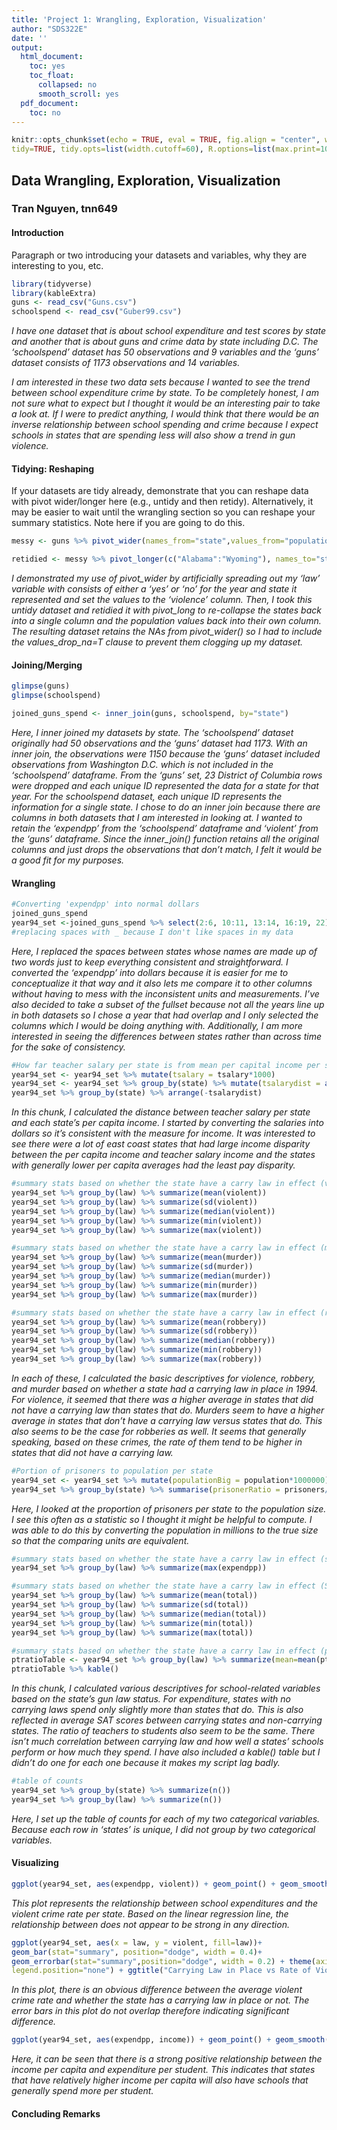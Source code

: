 ```yaml
---
title: 'Project 1: Wrangling, Exploration, Visualization'
author: "SDS322E"
date: ''
output:
  html_document:
    toc: yes
    toc_float:
      collapsed: no
      smooth_scroll: yes
  pdf_document:
    toc: no
---
```


```r
knitr::opts_chunk$set(echo = TRUE, eval = TRUE, fig.align = "center", warning = F, message = F,
tidy=TRUE, tidy.opts=list(width.cutoff=60), R.options=list(max.print=100))
```

## Data Wrangling, Exploration, Visualization

### Tran Nguyen, tnn649

#### Introduction 

Paragraph or two introducing your datasets and variables, why they are interesting to you, etc.

```R
library(tidyverse)
library(kableExtra)
guns <- read_csv("Guns.csv")
schoolspend <- read_csv("Guber99.csv")
```
*I have one dataset that is about school expenditure and test scores by state and another that is about guns and crime data by state including D.C. The 'schoolspend' dataset has 50 observations and 9 variables and the 'guns' dataset consists of 1173 observations and 14 variables. *

*I am interested in these two data sets because I wanted to see the trend between school expenditure crime by state. To be completely honest, I am not sure what to expect but I thought it would be an interesting pair to take a look at. If I were to predict anything, I would think that there would be an inverse relationship between school spending and crime because I expect schools in states that are spending less will also show a trend in gun violence.*

#### Tidying: Reshaping

If your datasets are tidy already, demonstrate that you can reshape data with pivot wider/longer here (e.g., untidy and then retidy). Alternatively, it may be easier to wait until the wrangling section so you can reshape your summary statistics. Note here if you are going to do this.

```R
messy <- guns %>% pivot_wider(names_from="state",values_from="population")

retidied <- messy %>% pivot_longer(c("Alabama":"Wyoming"), names_to="state", values_to="population",values_drop_na=T) 
```
*I demonstrated my use of pivot_wider by artificially spreading out my 'law' variable with consists of either a 'yes' or 'no' for the year and state it represented and set the values to the 'violence' column. Then, I took this untidy dataset and retidied it with pivot_long to re-collapse the states back into a single column and the population values back into their own column. The resulting dataset retains the NAs from pivot_wider() so I had to include the values_drop_na=T clause to prevent them clogging up my dataset.*
    
#### Joining/Merging

```R
glimpse(guns)
glimpse(schoolspend)

joined_guns_spend <- inner_join(guns, schoolspend, by="state")
```

*Here, I inner joined my datasets by state. The 'schoolspend' dataset originally had 50 observations and the 'guns' dataset had 1173. With an inner join, the observations were 1150 because the 'guns' dataset included observations from Washington D.C. which is not included in the 'schoolspend' dataframe. From the 'guns' set, 23 District of Columbia rows were dropped and each unique ID represented the data for a state for that year. For the schoolspend dataset, each unique ID represents the information for a single state. I chose to do an inner join because there are columns in both datasets that I am interested in looking at. I wanted to retain the 'expendpp' from the 'schoolspend' dataframe and 'violent' from the 'guns' dataframe. Since the inner_join() function retains all the original columns and just drops the observations that don't match, I felt it would be a good fit for my purposes.*

####  Wrangling

```R
#Converting 'expendpp' into normal dollars 
joined_guns_spend 
year94_set <-joined_guns_spend %>% select(2:6, 10:11, 13:14, 16:19, 22) %>% filter(year == "1994") %>% group_by(state) %>% mutate(expendpp = expendpp * 1000) %>% mutate(state = str_replace(state, " ","_")) 
#replacing spaces with _ because I don't like spaces in my data
```
*Here, I replaced the spaces between states whose names are made up of two words just to keep everything consistent and straightforward. I converted the 'expendpp' into dollars because it is easier for me to conceptualize it that way and it also lets me compare it to other columns without having to mess with the inconsistent units and measurements. I've also decided to take a subset of the fullset because not all the years line up in both datasets so I chose a year that had overlap and I only selected the columns which I would be doing anything with. Additionally, I am more interested in seeing the differences between states rather than across time for the sake of consistency.*

```R
#How far teacher salary per state is from mean per capital income per state
year94_set <- year94_set %>% mutate(tsalary = tsalary*1000)
year94_set <- year94_set %>% group_by(state) %>% mutate(tsalarydist = abs(income-tsalary))
year94_set %>% group_by(state) %>% arrange(-tsalarydist)
```
*In this chunk, I calculated the distance between teacher salary per state and each state's per capita income. I started by converting the salaries into dollars so it's consistent with the measure for income. It was interested to see there were a lot of east coast states that had large income disparity between the per capita income and teacher salary income and the states with generally lower per capita averages had the least pay disparity.*

```R
#summary stats based on whether the state have a carry law in effect (violence)
year94_set %>% group_by(law) %>% summarize(mean(violent))
year94_set %>% group_by(law) %>% summarize(sd(violent))
year94_set %>% group_by(law) %>% summarize(median(violent))
year94_set %>% group_by(law) %>% summarize(min(violent))
year94_set %>% group_by(law) %>% summarize(max(violent))

#summary stats based on whether the state have a carry law in effect (murder)
year94_set %>% group_by(law) %>% summarize(mean(murder))
year94_set %>% group_by(law) %>% summarize(sd(murder))
year94_set %>% group_by(law) %>% summarize(median(murder))
year94_set %>% group_by(law) %>% summarize(min(murder))
year94_set %>% group_by(law) %>% summarize(max(murder))

#summary stats based on whether the state have a carry law in effect (robbery)
year94_set %>% group_by(law) %>% summarize(mean(robbery))
year94_set %>% group_by(law) %>% summarize(sd(robbery))
year94_set %>% group_by(law) %>% summarize(median(robbery))
year94_set %>% group_by(law) %>% summarize(min(robbery))
year94_set %>% group_by(law) %>% summarize(max(robbery))
```
*In each of these, I calculated the basic descriptives for violence, robbery, and murder based on whether a state had a carrying law in place in 1994. For violence, it seemed that there was a higher average in states that did not have a carrying law than states that do. Murders seem to have a higher average in states that don't have a carrying law versus states that do. This also seems to be the case for robberies as well. It seems that generally speaking, based on these crimes, the rate of them tend to be higher in states that did not have a carrying law.*

```R
#Portion of prisoners to population per state
year94_set <- year94_set %>% mutate(populationBig = population*1000000)
year94_set %>% group_by(state) %>% summarise(prisonerRatio = prisoners/populationBig)
```
*Here, I looked at the proportion of prisoners per state to the population size. I see this often as a statistic so I thought it might be helpful to compute. I was able to do this by converting the population in millions to the true size so that the comparing units are equivalent.*

```R
#summary stats based on whether the state have a carry law in effect (school spending)
year94_set %>% group_by(law) %>% summarize(max(expendpp))

#summary stats based on whether the state have a carry law in effect (SAT scores)
year94_set %>% group_by(law) %>% summarize(mean(total))
year94_set %>% group_by(law) %>% summarize(sd(total))
year94_set %>% group_by(law) %>% summarize(median(total))
year94_set %>% group_by(law) %>% summarize(min(total))
year94_set %>% group_by(law) %>% summarize(max(total))

#summary stats based on whether the state have a carry law in effect (ptratio)
ptratioTable <- year94_set %>% group_by(law) %>% summarize(mean=mean(ptratio),sd=sd(ptratio), median=median(ptratio),min=min(ptratio),max=max(ptratio))
ptratioTable %>% kable()
```
*In this chunk, I calculated various descriptives for school-related variables based on the state's gun law status. For expenditure, states with no carrying laws spend only slightly more than states that do. This is also reflected in average SAT scores between carrying states and non-carrying states. The ratio of teachers to students also seem to be the same. There isn't much correlation between carrying law and how well a states' schools perform or how much they spend. I have also included a kable() table but I didn't do one for each one because it makes my script lag badly.*

```R
#table of counts
year94_set %>% group_by(state) %>% summarize(n())
year94_set %>% group_by(law) %>% summarize(n())
```
*Here, I set up the table of counts for each of my two categorical variables. Because each row in 'states' is unique, I did not group by two categorical variables.*

#### Visualizing

```R
ggplot(year94_set, aes(expendpp, violent)) + geom_point() + geom_smooth(method=lm) +  geom_point(aes(color=state), size = 3) + theme(legend.position = "none") + ggtitle("School Spending by State vs Violent Crime Rate") + xlab("Expenditure per pupil in thousands ($)") + ylab("Violent Crime Rate per 100,000") + scale_x_log10() + scale_y_log10()

```
*This plot represents the relationship between school expenditures and the violent crime rate per state. Based on the linear regression line, the relationship between does not appear to be strong in any direction.*

```R
ggplot(year94_set, aes(x = law, y = violent, fill=law))+
geom_bar(stat="summary", position="dodge", width = 0.4)+
geom_errorbar(stat="summary",position="dodge", width = 0.2) + theme(axis.text.x = element_text(hjust=1),
legend.position="none") + ggtitle("Carrying Law in Place vs Rate of Violent Crimes") + xlab("Carrying law in place?") + ylab("Average Violent Crime Rate") + scale_y_continuous(n.breaks=6)
```
*In this plot, there is an obvious difference between the average violent crime rate and whether the state has a carrying law in place or not. The error bars in this plot do not overlap therefore indicating significant difference.*

```R
ggplot(year94_set, aes(expendpp, income)) + geom_point() + geom_smooth(method=lm) +  geom_point(aes(color=state), size = 3) + theme(legend.position = "none") + ggtitle("School Spending by State vs Per Capita Income") + xlab("Expenditure per pupil in thousands ($)") + ylab("Income per capita ($)") + scale_x_log10() + scale_y_log10()
```
*Here, it can be seen that there is a strong positive relationship between the income per capita and expenditure per student. This indicates that states that have relatively higher income per capita will also have schools that generally spend more per student.*

#### Concluding Remarks